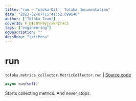 ```yaml
---
title: "run — Toloka-Kit | Toloka documentation"
date: "2023-02-07T15:41:52.099146"
author: ["Toloka Team"]
coverId: F_bIcOYF9yjrxkPZrXc3
tags: ["engineering"]
ogDescription: ""
docsMenu: "tkitMenu"
---
```


# run
`toloka.metrics.collector.MetricCollector.run` | [Source code](https://github.com/Toloka/toloka-kit/blob/v1.1.3/src/metrics/collector.py#L72)

```python
async run(self)
```

Starts collecting metrics. And never stops.